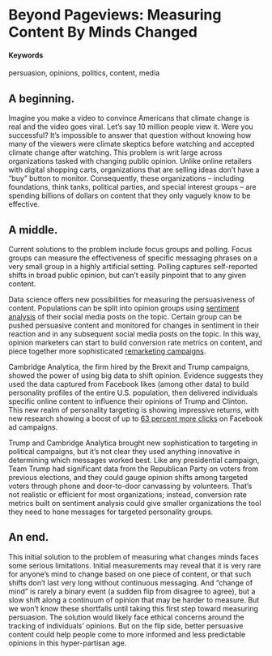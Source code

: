 # Beyond Pageviews: Measuring Content By Minds Changed {#persuasion}

#### Keywords

persuasion, opinions, politics, content, media

## A beginning.

Imagine you make a video to convince Americans that climate change is real and the video goes viral. Let's say 10 million people view it. Were you successful? It's impossible to answer that question without knowing how many of the viewers were climate skeptics before watching and accepted climate change after watching. This problem is writ large across organizations tasked with changing public opinion. Unlike online retailers with digital shopping carts, organizations that are selling ideas don't have a "buy" button to monitor. Consequently, these organizations -- including foundations, think tanks, political parties, and special interest groups -- are spending billions of dollars on content that they only vaguely know to be effective.

## A middle.

Current solutions to the problem include focus groups and polling. Focus groups can measure the effectiveness of specific messaging phrases on a very small group in a highly artificial setting. Polling captures self-reported shifts in broad public opinion, but can't easily pinpoint that to any given content.

Data science offers new possibilities for measuring the persuasiveness of content. Populations can be split into opinion groups using [sentiment analysis](/https://en.wikipedia.org/wiki/Sentiment_analysis) of their social media posts on the topic. Certain group can be pushed persuasive content and monitored for changes in sentiment in their reaction and in any subsequent social media posts on the topic. In this way, opinion marketers can start to build conversion rate metrics on content, and piece together more sophisticated [remarketing campaigns](/http://rejoiner.com/resources/remarketing-vs-retargeting-whats-the-difference/).

Cambridge Analytica, the firm hired by the Brexit and Trump campaigns, showed the power of using big data to shift opinion. Evidence suggests they used the data captured from Facebook likes (among other data) to build personality profiles of the entire U.S. population, then delivered individuals specific online content to influence their opinions of Trump and Clinton. This new realm of personality targeting is showing impressive returns, with new research showing a boost of up to [63 percent more clicks](/https://motherboard.vice.com/en_us/article/mg9vvn/how-our-likes-helped-trump-win) on Facebook ad campaigns.

Trump and Cambridge Analytica brought new sophistication to targeting in political campaigns, but it's not clear they used anything innovative in determining which messages worked best. Like any presidential campaign, Team Trump had significant data from the Republican Party on voters from previous elections, and they could gauge opinion shifts among targeted voters through phone and door-to-door canvassing by volunteers. That's not realistic or efficient for most organizations; instead, conversion rate metrics built on sentiment analysis could give smaller organizations the tool they need to hone messages for targeted personality groups.

## An end.

This initial solution to the problem of measuring what changes minds faces some serious limitations. Initial measurements may reveal that it is very rare for anyone's mind to change based on one piece of content, or that such shifts don't last very long without continuous messaging. And "change of mind" is rarely a binary event (a sudden flip from disagree to agree), but a slow shift along a continuum of opinion that may be harder to measure. But we won't know these shortfalls until taking this first step toward measuring persuasion. The solution would likely face ethical concerns around the tracking of individuals' opinions. But on the flip side, better persuasive content could help people come to more informed and less predictable opinions in this hyper-partisan age.
